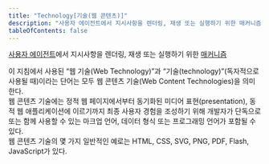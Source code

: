 ```yaml
---
title: "Technology[기술(웹 콘텐츠)]"
description: "사용자 에이전트에서 지시사항을 렌더링, 재생 또는 실행하기 위한 매커니즘"
tableOfContents: false
---
```



[사용자 에이전트](./user-agents "사용자를 위해 웹 콘텐츠를 검색하고 표시하는 소프트웨어")에서 지시사항을 렌더링, 재생 또는 실행하기 위한 [매커니즘](./mechanism "결과에 도달하기 위한 과정이나 기법")

<Aside title="참고 1">
이 지침에서 사용된 “웹 기술(<span lang="en">Web Technology</span>)”과 “기술(<span lang="en">technology</span>)”(독자적으로 사용될 때)이라는 단어는 모두 웹 콘텐츠 기술(<span lang="en">Web Content Technologies</span>)을 의미한다.
</Aside>

<Aside title="참고 2">
웹 콘텐츠 기술에는 정적 웹 페이지에서부터 동기화된 미디어 표현(<span lang="en">presentation</span>), 동적 웹 애플리케이션에 이르기까지 최종 사용자 경험을 조성하기 위해 개발자가 단독으로 또는 함께 사용할 수 있는 마크업 언어, 데이터 형식 또는 프로그래밍 언어가 포함될 수 있다.
</Aside>

<Card title="예제" icon="open-book">
웹 콘텐츠 기술의 몇 가지 일반적인 예로는 HTML, CSS, SVG, PNG, PDF, Flash, JavaScript가 있다.
</Card>
